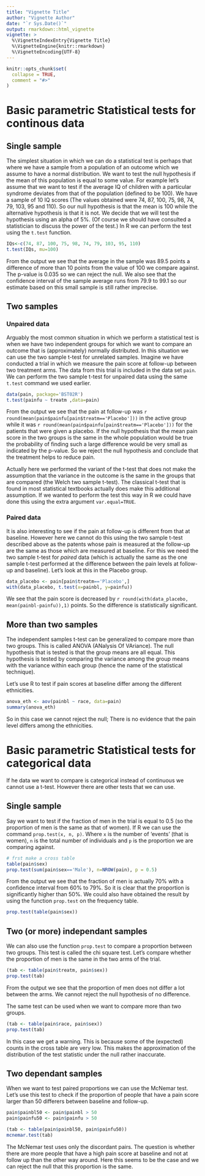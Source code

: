 ```yaml
---
title: "Vignette Title"
author: "Vignette Author"
date: "`r Sys.Date()`"
output: rmarkdown::html_vignette
vignette: >
  %\VignetteIndexEntry{Vignette Title}
  %\VignetteEngine{knitr::rmarkdown}
  %\VignetteEncoding{UTF-8}
---
```


```r
knitr::opts_chunk$set(
  collapse = TRUE,
  comment = "#>"
)
```


# Basic parametric Statistical tests for continous data

## Single sample

The simplest situation in which we can do a statistical test is perhaps that where we have a sample from a population of an outcome which we assume to have a normal distribution. We want to test the null hypothesis if the mean of this population is equal to some value. For example let's assume that we want to test if the average IQ of children with a particular syndrome deviates from that of the population (defined to be 100). We have a sample of 10 IQ scores (The values obtained were  74, 87, 100, 75, 98, 74, 79, 103, 95 and 110). 
So our null hypothesis is that the mean is 100 while the alternative hypothesis is that it is not. We decide that we will test the hypothesis using an alpha of 5%. (Of course we should have consulted a statistician to discuss the power of the test.) In R we can perform the test using the `t.test` function. 

```r
IQs<-c(74, 87, 100, 75, 98, 74, 79, 103, 95, 110)
t.test(IQs, mu=100) 
```
From the output we see that the average in the sample was 89.5 points a difference of more than 10 points from the value of 100 we compare against. The p-value is 0.035 so we can reject the null. We also see that the confidence interval of the sample average runs from 79.9 to 99.1 so our estimate based on this small sample is still rather imprecise. 

## Two samples

### Unpaired data
Arguably the most common situation in which we perform a statistical test is when we have two independent groups for which we want to compare an outcome that is (approximately) normally distributed. In this situation we can use the two sample t-test for unrelated samples. Imagine we have conducted a trial in which we measure the pain score at follow-up between two treatment arms. The data from this trial is included in the data set `pain`. We can perform the two sample t-test for unpaired data using the same `t.test` command we used earlier.
```r
data(pain, package='BST02R')
t.test(painfu ~ treatm ,data=pain)
```
From the output we see that the pain at follow-up was `r round(mean(pain$painfu[pain$treatm=='Placebo']))` in the active group while it was `r round(mean(pain$painfu[pain$treatm=='Placebo']))` for the patients that were given a placebo. If the null hypothesis that the mean pain score in the two groups is the same in the whole population would be true the probability of finding such a large difference would be very small as indicated by the p-value. So we reject the null hypothesis and conclude that the treatment helps to reduce pain.

Actually here we performed the variant of the t-test that does not make the assumption that the variance in the outcome is the same in the groups that are compared (the Welch two sample t-test). The classical t-test that is found in most statistical textbooks actually does make this additional assumption. If we wanted to perform the test this way in R we could have done this using the extra argument `var.equal=TRUE`.



### Paired data
It is also interesting to see if the pain at follow-up is different from that at baseline. However here we cannot do this using the two sample t-test described above as the patents whose pain is measured at the follow-up are the same as those which are measured at baseline. For this we need the two sample t-test for *paired* data (which is actually the same as the one sample t-test performed at the difference between the pain levels at follow-up and baseline). Let's look at this in the Placebo group.
```r
data_placebo <- pain[pain$treatm=='Placebo',]
with(data_placebo, t.test(x=painbl, y=painfu))
```
We see that the pain score is decreased by `r round(with(data_placebo, mean(painbl-painfu)),1)` points. So the difference is statistically significant.


## More than two samples
The independent samples t-test can be generalized to compare more than two groups. This is called ANOVA (ANalysis Of VAriance). The null hypothesis that is tested is that the group means are all equal. This hypothesis is tested by comparing the variance among the group means with the variance within each group (hence the name of the statistical technique).

Let's use R to test if pain scores at baseline differ among the different ethnicities. 
```r
anova_eth <- aov(painbl ~ race, data=pain)
summary(anova_eth)
```
So in this case we cannot reject the null; There is no evidence that the pain level differs among the ethnicities.

# Basic parametric Statistical tests for categorical data

If he data we want to compare is categorical instead of continuous we cannot use a t-test. However there are other tests that we can use. 


## Single sample

Say we want to test if the fraction of men in the trial is equal to 0.5 (so the proportion of men is the same as that of women). If R we can use the command `prop.test(x, n, p)`. Where `x` is the number of 'events' (that is women), `n` is the total number of individuals and `p` is the proportion we are comparing against. 

```r
# frst make a cross table
table(pain$sex)
prop.test(sum(pain$sex=='Male'), n=NROW(pain), p = 0.5)
```
From the output we see that the fraction of men is actually 70% with a confidence interval from 60% to 79%.  So it is clear that the proportion is significantly higher than 50%. We could also have obtained the result by using the function `prop.test` on the frequency table.
```r
prop.test(table(pain$sex))
```

## Two (or more) independant samples
We can also use the function `prop.test` to compare a proportion between two groups. This test is called the chi square test. Let's compare whether the proportion of men is the same in the two arms of the trial.
```r
(tab <- table(pain$treatm, pain$sex))
prop.test(tab)
```
From the output we see that the proportion of men does not differ a lot between the arms. We cannot reject the null hypothesis of no difference.

The same test can be used when we want to compare more than two groups.

```r
(tab <- table(pain$race, pain$sex))
prop.test(tab)
```
In this case we get a warning. This is because some of the (expected) counts in the cross table are very low. This makes the approximation of the distribution of the test statistic under the null rather inaccurate.


## Two dependant samples

When  we want to test paired proportions we can use the McNemar test.  Let's use this test to check if the proportion of people that have a pain score larger than 50 differers between baseline and follow-up.
```r
pain$painbl50 <- pain$painbl > 50
pain$painfu50 <- pain$painfu > 50

(tab <- table(pain$painbl50, pain$painfu50))
mcnemar.test(tab)
```
The McNemar test uses only the discordant pairs. The question is whether there are more people that have a high pain score at baseline and not at follow up than the other way around. Here this seems to be the case and we can reject the null that this proportion is the same.

